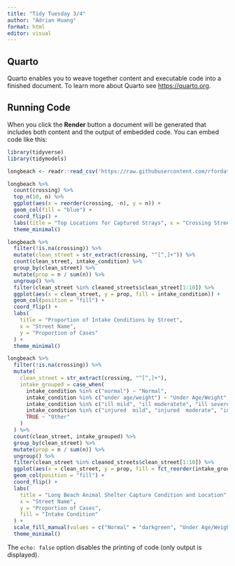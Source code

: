 ```yaml
---
title: "Tidy Tuesday 3/4"
author: "Adrian Huang"
format: html
editor: visual
---
```


## Quarto

Quarto enables you to weave together content and executable code into a finished document. To learn more about Quarto see <https://quarto.org>.

## Running Code

When you click the **Render** button a document will be generated that includes both content and the output of embedded code. You can embed code like this:

```r
library(tidyverse)
library(tidymodels)

longbeach <- readr::read_csv('https://raw.githubusercontent.com/rfordatascience/tidytuesday/main/data/2025/2025-03-04/longbeach.csv')

```


```r

longbeach %>%
  count(crossing) %>%
  top_n(10, n) %>%
  ggplot(aes(x = reorder(crossing, -n), y = n)) +
  geom_col(fill = "blue") +
  coord_flip() +
  labs(title = "Top Locations for Captured Strays", x = "Crossing Street", y = "Count") +
  theme_minimal()


```


```r
longbeach %>%
  filter(!is.na(crossing)) %>%
  mutate(clean_street = str_extract(crossing, "^[^,]+")) %>%
  count(clean_street, intake_condition) %>%
  group_by(clean_street) %>%
  mutate(prop = n / sum(n)) %>%
  ungroup() %>%
  filter(clean_street %in% cleaned_streets$clean_street[1:10]) %>%
  ggplot(aes(x = clean_street, y = prop, fill = intake_condition)) +
  geom_col(position = "fill") +
  coord_flip() +
  labs(
    title = "Proportion of Intake Conditions by Street",
    x = "Street Name",
    y = "Proportion of Cases"
  ) +
  theme_minimal()
```
```r
longbeach %>%
  filter(!is.na(crossing)) %>%
  mutate(
    clean_street = str_extract(crossing, "^[^,]+"),
    intake_grouped = case_when(
      intake_condition %in% c("normal") ~ "Normal",
      intake_condition %in% c("under age/weight") ~ "Under Age/Weight",
      intake_condition %in% c("ill mild", "ill moderatete", "ill severe") ~ "Ill",
      intake_condition %in% c("injured  mild", "injured  moderate", "injured  severe") ~ "Injured",
      TRUE ~ "Other"
    )
  ) %>%
  count(clean_street, intake_grouped) %>%
  group_by(clean_street) %>%
  mutate(prop = n / sum(n)) %>%
  ungroup() %>%
  filter(clean_street %in% cleaned_streets$clean_street[1:10]) %>%
  ggplot(aes(x = clean_street, y = prop, fill = fct_reorder(intake_grouped, prop))) +
  geom_col(position = "fill") +
  coord_flip() +
  labs(
    title = "Long Beach Animal Shelter Capture Condition and Location",
    x = "Street Name",
    y = "Proportion of Cases",
    fill = "Intake Condition"
  ) +
  scale_fill_manual(values = c("Normal" = "darkgreen", "Under Age/Weight"="blue", "Ill"="orange", "Injured" = "red",  "Other" = "gray")) +
  theme_minimal()
```


The `echo: false` option disables the printing of code (only output is displayed).





